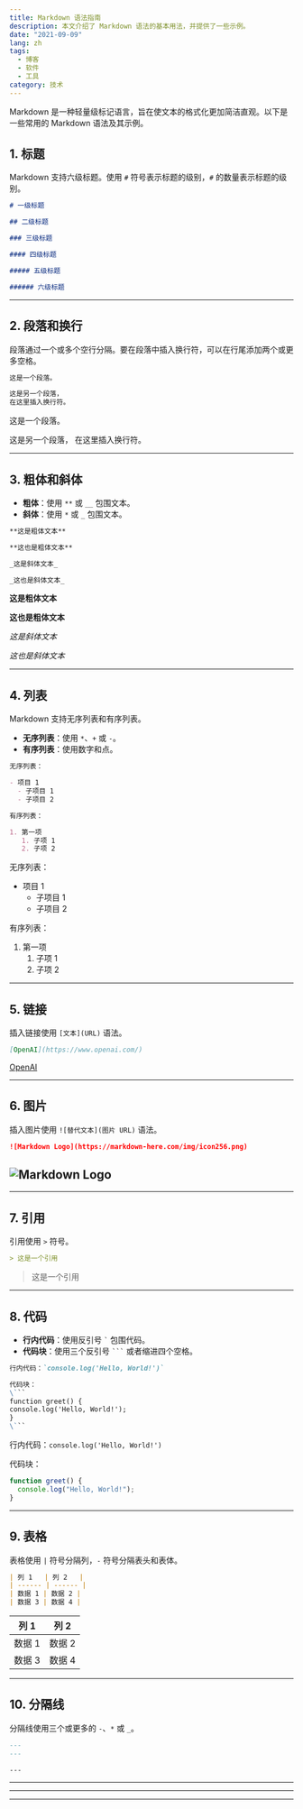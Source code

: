 ```yaml
---
title: Markdown 语法指南
description: 本文介绍了 Markdown 语法的基本用法，并提供了一些示例。
date: "2021-09-09"
lang: zh
tags:
  - 博客
  - 软件
  - 工具
category: 技术
---
```


Markdown 是一种轻量级标记语言，旨在使文本的格式化更加简洁直观。以下是一些常用的 Markdown 语法及其示例。

## 1. 标题

Markdown 支持六级标题。使用 `#` 符号表示标题的级别，`#` 的数量表示标题的级别。

```markdown
# 一级标题

## 二级标题

### 三级标题

#### 四级标题

##### 五级标题

###### 六级标题
```

---

## 2. 段落和换行

段落通过一个或多个空行分隔。要在段落中插入换行符，可以在行尾添加两个或更多空格。

```markdown
这是一个段落。

这是另一个段落，
在这里插入换行符。
```

这是一个段落。

这是另一个段落，
在这里插入换行符。

---

## 3. 粗体和斜体

- **粗体**：使用 `**` 或 `__` 包围文本。
- **斜体**：使用 `*` 或 `_` 包围文本。

```markdown
**这是粗体文本**

**这也是粗体文本**

_这是斜体文本_

_这也是斜体文本_
```

**这是粗体文本**

**这也是粗体文本**

_这是斜体文本_

_这也是斜体文本_

---

## 4. 列表

Markdown 支持无序列表和有序列表。

- **无序列表**：使用 `*`、`+` 或 `-`。
- **有序列表**：使用数字和点。

```markdown
无序列表：

- 项目 1
  - 子项目 1
  - 子项目 2

有序列表：

1. 第一项
   1. 子项 1
   2. 子项 2
```

无序列表：

- 项目 1
  - 子项目 1
  - 子项目 2

有序列表：

1. 第一项
   1. 子项 1
   2. 子项 2

---

## 5. 链接

插入链接使用 `[文本](URL)` 语法。

```markdown
[OpenAI](https://www.openai.com/)
```

[OpenAI](https://www.openai.com/)

---

## 6. 图片

插入图片使用 `![替代文本](图片 URL)` 语法。

```markdown
![Markdown Logo](https://markdown-here.com/img/icon256.png)
```

## ![Markdown Logo](https://markdown-here.com/img/icon256.png)

---

## 7. 引用

引用使用 `>` 符号。

```markdown
> 这是一个引用
```

> 这是一个引用

---

## 8. 代码

- **行内代码**：使用反引号 `` ` `` 包围代码。
- **代码块**：使用三个反引号 ` ``` ` 或者缩进四个空格。

````markdown
行内代码：`console.log('Hello, World!')`

代码块：
\```
function greet() {
console.log('Hello, World!');
}
\```
````

行内代码：`console.log('Hello, World!')`

代码块：

```js
function greet() {
  console.log("Hello, World!");
}
```

---

## 9. 表格

表格使用 `|` 符号分隔列，`-` 符号分隔表头和表体。

```markdown
| 列 1   | 列 2   |
| ------ | ------ |
| 数据 1 | 数据 2 |
| 数据 3 | 数据 4 |
```

| 列 1   | 列 2   |
| ------ | ------ |
| 数据 1 | 数据 2 |
| 数据 3 | 数据 4 |

---

## 10. 分隔线

分隔线使用三个或更多的 `-`、`*` 或 `_`。

```markdown
---
---

---
```

---

---

---
